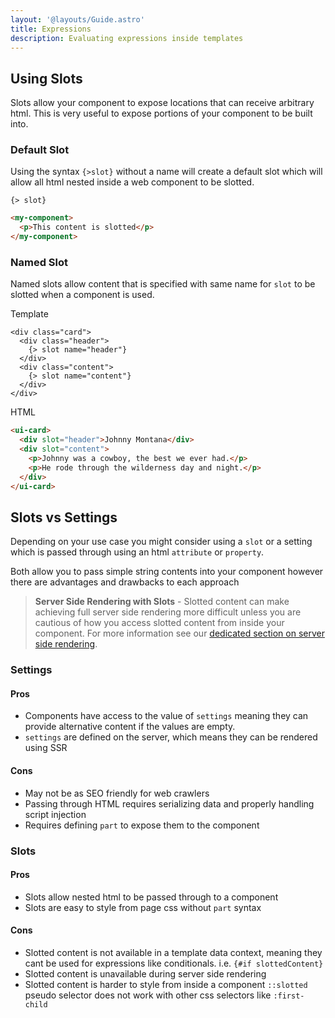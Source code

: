 ```yaml
---
layout: '@layouts/Guide.astro'
title: Expressions
description: Evaluating expressions inside templates
---
```


## Using Slots

Slots allow your component to expose locations that can receive arbitrary html. This is very useful to expose portions of your component to be built into.

### Default Slot

Using the syntax `{>slot}` without a name will create a default slot which will allow all html nested inside a web component to be slotted.

```sui
{> slot}
```
```html
<my-component>
  <p>This content is slotted</p>
</my-component>
```

### Named Slot

Named slots allow content that is specified with same name for `slot` to be slotted when a component is used.

Template
```sui
<div class="card">
  <div class="header">
    {> slot name="header"}
  </div>
  <div class="content">
    {> slot name="content"}
  </div>
</div>
```
HTML
```html
<ui-card>
  <div slot="header">Johnny Montana</div>
  <div slot="content">
    <p>Johnny was a cowboy, the best we ever had.</p>
    <p>He rode through the wilderness day and night.</p>
  </div>
</ui-card>
```


## Slots vs Settings

Depending on your use case you might consider using a `slot` or a setting which is passed through using an html `attribute` or `property`.

Both allow you to pass simple string contents into your component however there are advantages and drawbacks to each approach

> **Server Side Rendering with Slots** - Slotted content can make achieving full server side rendering more difficult unless you are cautious of how you access slotted content from inside your component. For more information see our [dedicated section on server side rendering](/ssr).

### Settings

#### Pros
* Components have access to the value of `settings` meaning they can provide alternative content if the values are empty.
* `settings` are defined on the server, which means they can be rendered using SSR

#### Cons
* May not be as SEO friendly for web crawlers
* Passing through HTML requires serializing data and properly handling script injection
* Requires defining `part` to expose them to the component

### Slots

#### Pros
* Slots allow nested html to be passed through to a component
* Slots are easy to style from page css without `part` syntax

#### Cons
* Slotted content is not available in a template data context, meaning they cant be used for expressions like conditionals. i.e. `{#if slottedContent}`
* Slotted content is unavailable during server side rendering
* Slotted content is harder to style from inside a component `::slotted` pseudo selector does not work with other css selectors like `:first-child`
